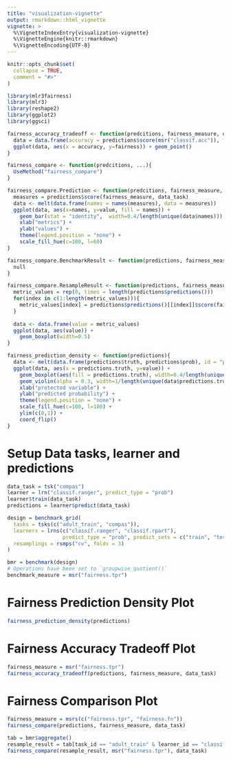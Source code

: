 ```yaml
---
title: "visualization-vignette"
output: rmarkdown::html_vignette
vignette: >
  %\VignetteIndexEntry{visualization-vignette}
  %\VignetteEngine{knitr::rmarkdown}
  %\VignetteEncoding{UTF-8}
---
```


```r
knitr::opts_chunk$set(
  collapse = TRUE,
  comment = "#>"
)
```

```r
library(mlr3fairness)
library(mlr3)
library(reshape2)
library(ggplot2)
library(ggsci)
```

```r
fairness_accuracy_tradeoff <- function(predcitions, fairness_measure, data_task){
  data = data.frame(accuracy = predictions$score(msr("classif.acc")), fairness = predictions$score(fairness_measure, data_task))
  ggplot(data, aes(x = accuracy, y=fairness)) + geom_point()
}

fairness_compare <- function(predcitions, ...){
  UseMethod("fairness_compare")
}

fairness_compare.Prediction <- function(predcitions, fairness_measure, data_task){
  measures = predictions$score(fairness_measure, data_task)
  data <- melt(data.frame(names = names(measures), data = measures))
  ggplot(data, aes(x=names, y=value, fill = names)) + 
    geom_bar(stat = "identity",  width=0.4/length(unique(data$names))) + 
    xlab("metrics") + 
    ylab("values") +
    theme(legend.position = "none") + 
    scale_fill_hue(c=100, l=60)
}

fairness_compare.BenchmarkResult <- function(predictions, fairness_measure){
  null
}

fairness_compare.ResampleResult <- function(predictions, fairness_measure, data_task){
  metric_values = rep(0, times = length(predictions$predictions()))
  for(index in c(1:length(metric_values))){
    metric_values[index] = predictions$predictions()[[index]]$score(fairness_measure, data_task)
  }
  
  data <- data.frame(value = metric_values)
  ggplot(data, aes(value)) +
    geom_boxplot(width=0.5)
}

fairness_prediction_density <- function(predictions){
  data <- melt(data.frame(predictions$truth, predictions$prob), id = "predictions.truth")
  ggplot(data, aes(x = predictions.truth, y=value)) +
    geom_boxplot(aes(fill = predictions.truth), width=0.4/length(unique(data$predictions.truth))) +
    geom_violin(alpha = 0.3, width=1/length(unique(data$predictions.truth)), fill = "grey") + 
    xlab("protected variable") + 
    ylab("predicted probability") +
    theme(legend.position = "none") +
    scale_fill_hue(c=100, l=100) +
    ylim(c(0,1)) +
    coord_flip()
}
```

# Setup Data tasks, learner and predictions

```r
data_task = tsk("compas")
learner = lrn("classif.ranger", predict_type = "prob")
learner$train(data_task)
predictions = learner$predict(data_task)

design = benchmark_grid(
  tasks = tsks(c("adult_train", "compas")),
  learners = lrns(c("classif.ranger", "classif.rpart"),
                  predict_type = "prob", predict_sets = c("train", "test")),
  resamplings = rsmps("cv", folds = 3)
)

bmr = benchmark(design)
# Operations have been set to `groupwise_quotient()`
benchmark_measure = msr("fairness.tpr")
```


# Fairness Prediction Density Plot

```r
fairness_prediction_density(predictions)
```

# Fairness Accuracy Tradeoff Plot

```r
fairness_measure = msr("fairness.tpr")
fairness_accuracy_tradeoff(predictions, fairness_measure, data_task)
```

# Fairness Comparison Plot

```r
fairness_measure = msrs(c("fairness.tpr", "fairness.fn"))
fairness_compare(predictions, fairness_measure, data_task)

tab = bmr$aggregate()
resample_result = tab[task_id == "adult_train" & learner_id == "classif.ranger"]$resample_result[[1]]
fairness_compare(resample_result, msr("fairness.tpr"), data_task)
```

